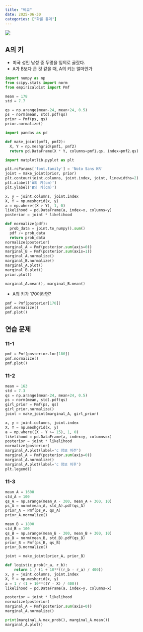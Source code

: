 ```yaml
---
title: "비교"
date: 2025-06-30
categories: ["확률 통계"]
---
```


![](/img/stat-thumb.jpg){.post-thumbnail}

## A의 키

- 미국 성인 남성 중 두명을 임의로 골랐다.
- A가 B보다 큰 것 같을 때, A의 키는 얼마인가

```python
import numpy as np
from scipy.stats import norm
from empiricaldist import Pmf

mean = 178
std = 7.7

qs = np.arange(mean-24, mean+24, 0.5)
ps = norm(mean, std).pdf(qs)
prior = Pmf(ps, qs)
prior.normalize()
```

```python
import pandas as pd

def make_joint(pmf1, pmf2):
  X, Y = np.meshgrid(pmf1, pmf2)
  return pd.DataFrame(X * Y, columns=pmf1.qs, index=pmf2.qs)
```

```python
import matplotlib.pyplot as plt

plt.rcParams['font.family'] = 'Noto Sans KR'
joint = make_joint(prior, prior)
plt.contour(joint.columns, joint.index, joint, linewidths=2)
plt.xlabel('A의 키(cm)')
plt.ylabel('B의 키(cm)')
```

```python
x, y = joint.columns, joint.index
X, Y = np.meshgrid(x, y)
a = np.where((X > Y), 1, 0)
likelihood = pd.DataFrame(a, index=x, columns=y)
posterior = joint * likelihood
```

```python
def normalize(pdf):
  prob_data = joint.to_numpy().sum()
  pdf /= prob_data
  return prob_data
normalize(posterior)
marginal_A = Pmf(posterior.sum(axis=0))
marginal_B = Pmf(posterior.sum(axis=1))
marginal_A.normalize()
marginal_B.normalize()
marginal_A.plot()
marginal_B.plot()
prior.plot()
```

```python
marginal_A.mean(), marginal_B.mean()
```
- A의 키가 170이라면?

```python
pmf = Pmf(posterior[170])
pmf.normalize()
pmf.plot()
```

## 연습 문제

### 11-1

```python
pmf = Pmf(posterior.loc[180])
pmf.normalize()
pmf.plot()
```

### 11-2

```python
mean = 163
std = 7.3
qs = np.arange(mean-24, mean+24, 0.5)
ps = norm(mean, std).pdf(qs)
girl_prior = Pmf(ps, qs)
girl_prior.normalize()
joint = make_joint(marginal_A, girl_prior)

x, y = joint.columns, joint.index
X, Y = np.meshgrid(x, y)
a = np.where((X - Y >= 15), 1, 0)
likelihood = pd.DataFrame(a, index=y, columns=x)
posterior = joint * likelihood
normalize(posterior)
marginal_A.plot(label='c 정보 이전')
marginal_A = Pmf(posterior.sum(axis=0))
marginal_A.normalize()
marginal_A.plot(label='c 정보 이후')
plt.legend()
```

### 11-3

```python
mean_A = 1600
std_A = 100
qs_A = np.arange(mean_A - 300, mean_A + 300, 10)
ps_A = norm(mean_A, std_A).pdf(qs_A)
prior_A = Pmf(ps_A, qs_A)
prior_A.normalize()

mean_B = 1800
std_B = 100
qs_B = np.arange(mean_B - 300, mean_B + 300, 10)
ps_B = norm(mean_B, std_B).pdf(qs_B)
prior_B = Pmf(ps_B, qs_B)
prior_B.normalize()

joint = make_joint(prior_A, prior_B)
```

```python
def logistic_prob(r_a, r_b):
    return 1 / (1 + 10**((r_b - r_a) / 400))
x, y = joint.columns, joint.index
X, Y = np.meshgrid(x, y)
a = 1 / (1 + 10**((Y - X) / 400))
likelihood = pd.DataFrame(a, index=y, columns=x)

posterior = joint * likelihood
normalize(posterior)
marginal_A = Pmf(posterior.sum(axis=0))
marginal_A.normalize()

print(marginal_A.max_prob(), marginal_A.mean())
marginal_A.plot()
```

